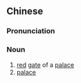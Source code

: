 {{also|丹阙}}
==Chinese==
{{zh-forms|s=丹阙}}

===Pronunciation===
{{zh-pron
|m=dānquè
|c=daan1 kyut3
|cat=n
}}

===Noun===
{{zh-noun}}

# [[red]] [[gate]] of a [[palace]]
# [[palace]]